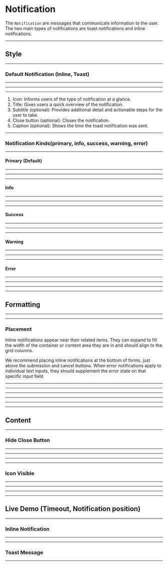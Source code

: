 
<Meta title="Documents | Notification" />

# Notification

The `Notification` are messages that communicate information to the user. The two main types of notifications are toast notifications and inline notifications.

---

## Style

---

### Default Notification (Inline, Toast)

---

<Notification
    title="Default Inline Notification Title"
    subTitle="Default Inline Notification SubTitle."
    kind="primary"
    maxWidth="38rem"
/>

---

<Notification
    title="Default Toast Message Title"
    subTitle="Default Toast Message SubTitle."
    kind="primary"
    type="toast"
    caption="Toast Message captions"
/>

---

1. Icon: Informs users of the type of notification at a glance.
2. Title: Gives users a quick overview of the notification.
3. Subtitle (optional): Provides additional detail and actionable steps for the user to take.
4. Close button (optional): Closes the notification.
5. Caption (optional): Shows the time the toast notification was sent.

---

### Notification Kinds(primary, info, success, warning, error)

---

#### Primary (Default)

---

<Notification
    title="Primary Inline Notification Title"
    subTitle="Primary Inline Notification SubTitle."
    kind="primary"
/>

---

<Notification
    title="Primary Toast Message Title"
    subTitle="Primary Toast Message SubTitle."
    kind="primary"
    type="toast"
    caption="Toast Message captions"
/>

---

#### Info

---

<Notification
    title="Info Inline Notification Title"
    subTitle="Info Inline Notification SubTitle."
    kind="info"
/>

---

<Notification
    title="Info Toast Message Title"
    subTitle="Info Toast Message SubTitle."
    kind="info"
    type="toast"
    caption="Toast Message captions"
/>

---

#### Success

---

<Notification
    title="Success Inline Notification Title"
    subTitle="Success Inline Notification SubTitle."
    kind="success"
/>

---

<Notification
    title="Success Toast Message Title"
    subTitle="Success Toast Message SubTitle."
    kind="success"
    type="toast"
    caption="Toast Message captions"
/>

---

#### Warning

---

<Notification
    title="Warning Inline Notification Title"
    subTitle="Warning Inline Notification SubTitle."
    kind="warning"
/>

---

<Notification
    title="Warning Toast Message Title"
    subTitle="Warning Toast Message SubTitle."
    kind="warning"
    type="toast"
    caption="Toast Message captions"
/>

---

#### Error

---

<Notification
    title="Error Inline Notification Title"
    subTitle="Error Inline Notification SubTitle."
    kind="error"
/>

---

<Notification
    title="Error Toast Message Title"
    subTitle="Error Toast Message SubTitle."
    kind="error"
    type="toast"
    caption="Toast Message captions"
/>

---

---

## Formatting

---

---

### Placement

Inline notifications appear near their related items. They can expand to fill the width of the container or content area they are in and should align to the grid columns.

We recommend placing inline notifications at the bottom of forms, just above the submission and cancel buttons. When error notifications apply to individual text inputs, they should supplement the error state on that specific input field

<TextInput
    value="passwordpassword"
    type="password"
    passwordVisibleButton
    passwordVisibleButton
    invalid
    invalidValue="Your Password must be more then 8 characters long"
/>

---

<Notification
    title="Password Entry Error"
    subTitle="Please check the password you entered."
    kind="error"
    maxWidth="100%"
    hideCloseButton
/>

---

---

---

---

---

## Content

---

### Hide Close Button

---

<Notification
    title="Default Inline Notification Title"
    subTitle="Default Inline Notification SubTitle."
    kind="primary"
    maxWidth="38rem"
    hideCloseButton
/>

---

<Notification
    title="Default Toast Message Title"
    subTitle="Default Toast Message SubTitle."
    kind="primary"
    type="toast"
    caption="Toast Message captions"
    hideCloseButton
/>

---

---

### Icon Visible

---

<Notification
    title="Non Icon Inline Notification Title"
    subTitle="Non Icon Inline Notification SubTitle."
    kind="primary"
    icon={false}
/>

---

<Notification
    title="Non Icon Toast Message Title"
    subTitle="Non Icon Toast Message SubTitle."
    kind="primary"
    type="toast"
    caption="Toast Message captions"
    icon={false}
/>

---

---

## Live Demo (Timeout, Notification position)

---

### Inline Notification

---

<InlinePosition />

---

### Toast Message

---

<ToastPosition />
